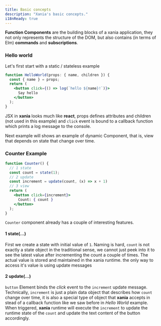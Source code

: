 ```yaml
---
title: Basic concepts
description: "Xania's basic concepts."
i18nReady: true
---
```


**Function Components** are the building blocks of a xania application, they not only represents the structure of the DOM, but also contains (in terms of Elm) **commands** and **subscriptions**.

### Hello world
Let's first start with a static / stateless example

```jsx
function HelloWorld(props: { name, children }) {
  const { name } = props;
  return (
    <button click={() => log(`hello ${name}!`)}>
      Say hello
    </button>
  );
}
```

JSX in **xania** looks much like **react**, props defines attributes and children (not used in this example) and `click` event is bound to a callback function which prints a log message to the console.

Next example will shows an example of dynamic Component, that is, view that depends on state that change over time.

### Counter Example

```jsx
function Counter() {
  // 1 state
  const count = state(1);
  // 2 update
  const increment = update(count, (x) => x + 1)
  // 3 view
  return (
    <button click={increment}>
      Count: { count }
    </button>
  );
}
```

`Counter` component already has a couple of interesting features. 

#### 1 state(...)

First we create a state with initial value of `1`. Naming is hard, `count` is not exactly a state object in the traditional sense, we cannot just peek into it to see the latest value after incrementing the count a couple of times. The actual value is stored and maintained in the xania runtime. the only way to access it's value is using update messages

#### 2 update(...)
`button` Element binds the *click* event to the `increment` update message. Technically, `increment` is just a plain data object that describes how `count` change over time, it is also a special type of object that **xania** accepts in stead of a callback function like we saw before in *Hello World* example. When triggered, **xania** runtime will execute the `increment` to update the runtime state of the `count` and update the text content of the button accordingly. 
